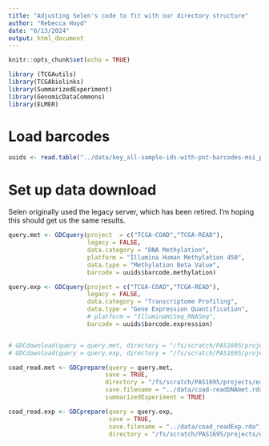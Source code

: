 ```yaml
---
title: "Adjusting Selen's code to fit with our directory structure"
author: "Rebecca Hoyd"
date: "6/13/2024"
output: html_document
---
```


```r
knitr::opts_chunk$set(echo = TRUE)

library (TCGAutils)
library(TCGAbiolinks)
library(SummarizedExperiment)
library(GenomicDataCommons)
library(ELMER)
```

# Load barcodes

```r
uuids <- read.table("../data/key_all-sample-ids-with-pnt-barcodes-msi_pole_pold_status_358.txt", sep = "\t", header = T)
```

# Set up data download

Selen originally used the legacy server, which has been retired. I'm hoping this should get us the same results.

```r
query.met <- GDCquery(project  = c("TCGA-COAD","TCGA-READ"),
                      legacy = FALSE,
                      data.category = "DNA Methylation",
                      platform = "Illumina Human Methylation 450",
                      data.type = "Methylation Beta Value",
                      barcode = uuids$barcode.methylation)

query.exp <- GDCquery(project = c("TCGA-COAD","TCGA-READ"),
                      legacy = FALSE,
                      data.category = "Transcriptome Profiling",
                      data.type = "Gene Expression Quantification",
                      # platform = "IlluminaHiSeq_RNASeq", 
                      barcode = uuids$barcode.expression)


# GDCdownload(query = query.met, directory = "/fs/scratch/PAS1695/projects/exogieo/GDCdata/methyl")
# GDCdownload(query = query.exp, directory = "/fs/scratch/PAS1695/projects/exogieo/GDCdata/expr")

coad_read.met <- GDCprepare(query = query.met,
                           save = TRUE,
                           directory = "/fs/scratch/PAS1695/projects/exogieo/GDCdata/methyl", 
                           save.filename = "../data/coad-readDNAmet.rda",
                           summarizedExperiment = TRUE)

coad_read.exp <- GDCprepare(query = query.exp,
                            save = TRUE,
                            save.filename = "../data/coad_readExp.rda", 
                            directory = "/fs/scratch/PAS1695/projects/exogieo/GDCdata/expr")
```



